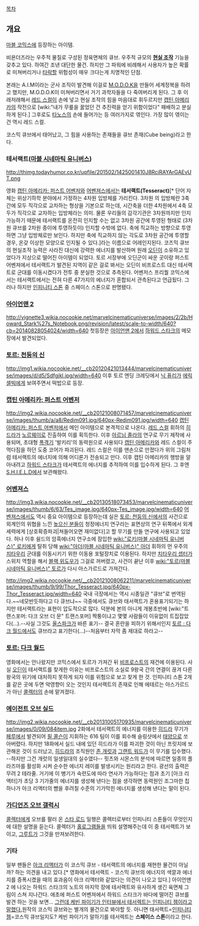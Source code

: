 [[목차]]
== 개요 ==
[[마블 코믹스]]에 등장하는 아이템.

비욘더즈라는 우주적 물질로 구성된 정육면체의 큐브. 우주적 규모의 '''[[현실 조작]]''' 기능을 갖추고 있다. 하여간 조낸 대단한 물건. 하지만 그 파워에 비례해서 사용자가 높은 확률로 미쳐버리거나 [[타락]]할 위험성이 매우 크다는게 치명적인 단점. 

본래는 A.I.M이라는 군사 조직이 발견해 이걸로 [[M.O.D.O.K]]을 만들어 세계정복을 하려고 했지만, M.O.D.O.K이 미쳐버리면서 거기 과학자들을 다 죽여버리게 된다. 그 후 이래저래해서 [[레드 스컬]]이 손에 넣고 현실 조작의 힘을 마음대로 휘두르지만 [[캡틴 아메리카]]의 작전으로 [wiki:"내가 무릎을 꿇었던 건 추진력을 얻기 위함이었다" 패배하고 분실하게 된다.] 그후로도 [[타노스]]의 손에 들어가는 등 여러가지로 엮인다. 가장 많이 엮이는 건 역시 레드 스컬.

코스믹 큐브에서 태어났고, 그 힘을 사용하는 존재들을 큐브 존재(Cube being)라고 한다.

=== 테서랙트([[마블 시네마틱 유니버스]]) ===
http://thimg.todayhumor.co.kr/upfile/201502/1425001410J8RciRAYArGAEvUT.png

영화 [[캡틴 아메리카: 퍼스트 어벤저]]와 [[어벤져스]]에서는 '''테서랙트(Tesseract)'''[* 단어 자체는 위상기하학 분야에서 가정하는 4차원 입방체를 가리킨다. 3차원 의 입방체란 3축간에 모두 직각으로 교차하는 형상을 기본으로 하는데, 시간축을 더한 4차원에서 4축 모두가 직각으로 교차하는 입방체라는 의미. 물론 우리들의 감각기관은 3차원까지만 인지 가능하기 때문에 테서랙트를 온전히 인지할 수는 없고 3차원 공간에 투영된 형태로 (3차원 큐브를 2차원 종이에 투영하듯이) 인지할 수밖에 없다. 축에 직교하는 방향으로 투영하면 그냥 입방체로만 보인다. 하지만 축에 직교하지 않는 각도로 3차원 공간에 투영할 경우, 온갖 이상한 모양으로 인지될 수 있다.]라는 이름으로 어레인지된다.
코즈믹 큐브의 현실조작 능력은 사라진 대신에 강력한 에너지를 발산하며 원래 [[오딘(마블 코믹스)|오딘]]이 소유하고 있었다가 지상으로 떨어진 아이템이 되었다. 토르 서장부에 오딘군이 싸운 곳이랑 퍼스트 어벤져에서 테서랙트가 발견된 지역이 같은 걸로 봐서는 오딘이 비프로스트 대신 테서랙트로 군대를 이동시켰다가 전투 중 분실한 것으로 추측된다.
어벤저스 프리퀄 코믹스에서는 테서랙트에서는 전혀 다른 47가지의 에너지가 혼합되서 관측된다고 언급됬다. 그러나 하지만 [[인피니티 스톤]] 중 스페이스 스톤으로 판명됐다.

=== [[아이언맨 2]] ===
http://vignette3.wikia.nocookie.net/marvelcinematicuniverse/images/2/2b/Howard_Stark%27s_Notebook.png/revision/latest/scale-to-width/640?cb=20140828054024/width=640
첫등장은 [[아이언맨 2]]에서 [[하워드 스타크]]의 메모장에서 발견되었다.

=== [[토르: 천둥의 신]] ===
http://img1.wikia.nocookie.net/__cb20120421013444/marvelcinematicuniverse/images/d/d5/Sdfgjkl.jpg/width=640
이후 토르 엔딩 크레딧에서 [[닉 퓨리(마블 시네마틱 유니버스)|닉 퓨리]]가 [[에릭 셀빅]]에게 보여주면서 떡밥으로 등장.

=== [[캡틴 아메리카: 퍼스트 어벤저]] ===
http://img2.wikia.nocookie.net/__cb20121008071457/marvelcinematicuniverse/images/thumb/a/a8/Redim091.jpg/640px-Redim091.jpg/width=640
[[캡틴 아메리카: 퍼스트 어벤저]]에서 메인 아이템으로 본격적으로 나온다. [[레드 스컬(마블 시네마틱 유니버스)|레드 스컬]] 휘하의 [[히드라(마블 코믹스)|히드라]]가 [[노르웨이]]로 진출하여 이를 획득한다. 이후 [[아르님 졸라(마블 시네마틱 유니버스)|아르님 졸라]]의 연구로 무기 제작에 사용되며, 초대형 [[폭격기]] '발키리'의 동력원으로 사용되다 [[캡틴 아메리카(마블 시네마틱 유니버스)|캡틴 아메리카]]와 레드 스컬이 주먹다짐을 하던 도중 코어가 파괴된다. 레드 스컬은 이를 맨손으로 만졌다가 위의 그림처럼 테서랙트의 에너지에 의해 어디론가 전송되고 만다. 이후 캡틴 아메리카의 행방을 알아내려고 [[하워드 스타크]]가 테서랙트의 에너지를 추적하여 이를 입수하게 된다. 그 후엔 [[S.H.I.E.L.D]]에서 보관해왔다.

=== [[어벤져스]] ===
http://img3.wikia.nocookie.net/__cb20130518073453/marvelcinematicuniverse/images/thumb/6/63/Tes_image.jpg/640px-Tes_image.jpg/width=640
[[어벤져스]]에서도 역시 중요 아이템으로 등장하는데 실은 [[토르: 천둥의 신]]에서의 사건으로 외계인의 위협을 느낀 [[세계안전보장이사회|높으신 분들]]이 청정에너지 연구라는 표면상의 연구 뒤쪽에서 외계세력에게 [상호확증파괴|쳐들어오면 재미없다]고 할 무기를 만들 연구에 사용되고 있었다.
허나 이후 쉴드의 암흑에너지 연구소에 잠입한 [[wiki:"로키(마블 시네마틱 유니버스)" 로키]]에게 탈취 당해 [[wiki:"아더(마블 시네마틱 유니버스)" 아더]] 휘하의 먼 우주의 [[치타우리]] 군대를 이동시키기 위한 이동용 포털장치로 이용된다. 하지만 [[치타우리 셉터]]가 스위치 역할을 해서 [[블랙 위도우(마블 시네마틱 유니버스)|블랙 위도우]]가 그걸로 꺼버렸고, 사건이 끝난 이후 [[wiki:"토르(마블 시네마틱 유니버스)" 토르]]가 다시 아스가르드로 가져간다.

http://img2.wikia.nocookie.net/__cb20121008062211/marvelcinematicuniverse/images/thumb/9/99/Thor_Tesseract.jpg/640px-Thor_Tesseract.jpg/width=640
국내 극장에서는 역시 시종일관 "큐브"로 번역된다.~~네모반듯하다고 다 큐브냐~~ 극중에서도 큐브와 태서랙트가 혼용표기되기는 하지만 테서랙트라는 표현이 압도적으로 많다. 덕분에 본의 아니게 개봉초반에 [wiki:"트랜스포머: 다크 오브 더 문" 트랜스포머] 짝퉁이냐고 몇몇 사람들이 이유없이 트집잡았다(…).--사실 그것도 [[올스파크]]가 바른 표기-- 결국 혼란을 피하기 위해서인지 [[토르 : 다크 월드]]에서도 큐브라고 표기한다(...)--처음부터 자막 좀 제대로 하라고--

=== [[토르: 다크 월드]] ===
영화에서는 안나왔지만 코믹스에서 토르가 가져간 뒤 [[비프로스트]]의 재건에 이용된다. 사실 [[오딘(마블 코믹스)|오딘]]이 테서랙트를 찾게한 이유는 비프로스트의 소실로 9왕국 간의 연결이 끊겨 다른 왕국의 위기에 대처하지 못하게 되자 이를 위험으로 보고 찾게 한 것. 인피니티 스톤 2개를 같은 곳에 두면 악영향이 오는 것인지 테서랙트의 존재로 인해 에테르는 아스가르드가 아닌 [[콜렉터(마블 코믹스)|콜렉터]]의 손에 맡겨졌다.

=== [[에이전트 오브 실드]] ===
http://img2.wikia.nocookie.net/__cb20131005170935/marvelcinematicuniverse/images/0/09/084item.jpg
2화에서 테서랙트의 에너지를 이용한 [[히드라(마블 코믹스)|히드라]] 무기가 [[페루]]에서 발견되어 [[필 콜슨]]이 지휘하는 616 팀이 이를 회수해 슬링샷에서 [[태양]]으로 쏘아버렸다.
하지만 18화에서 실드 내에 있던 히드라가 이를 파괴한 것이 아닌 프릿지에 보관해온 것이 드러났고, [[HYDRA(마블 코믹스)|히드라]]의 조직원인 [[존 개럿]]과 [[그랜트 워드]]가 이 무기를 입수했다.
--하지만 그건 개럿의 일생일대의 실수였다--
핏츠와 시몬스의 분석에 따르면 일종의 플라즈마를 활성화 시켜 순수한 에너지 레이를 발생시키는 원리라고 한다. 광선의 출력은 무려 2 테라줄. 거기에 이 병기가 숙련도에 따라 연사가 가능하다는 점과 초기 [아크 리액터]가 초당 3 기가줄의 에너지를 생성해 낸다는 점을 생각하면 동력원인 조그마한 칩 하나가 아크 리액터의 뺨을 후려칠 수준의 기가막힌 에너지를 생성해 낸다는 말이 된다.
=== [[가디언즈 오브 갤럭시]] ===
[[콜렉터(마블 코믹스)|콜렉터]]에게 오브를 팔러 온 [[스타 로드(마블 시네마틱 유니버스)|스타 로드]] 일행은 콜렉터로부터 인피니티 스톤들이 무엇인지에 대한 설명을 듣는다. 콜렉터가 [[홀로그램]]들을 띄워 설명해주는데 이 중 테서랙트가 보이고, [[그루트(마블 시네마틱 유니버스)|그루트]]가 그것을 만져보려한다.

=== 기타 ===
일부 팬들은 [[아크 리액터]]가 이 코스믹 큐브 - 테서랙트의 에너지를 재현한 물건이 아닐까? 하는 의견을 내고 있다.[* 영화에서 테서랙트 - 코스믹 큐브의 에너지의 색깔과 에너지를 증폭시켰을 때의 효과음이 아크 리액터와 같았다는 의견이 나오고 있다.] 아이언맨 2 에 나오는 하워드 스타크의 노트의 마지막 장에 테서랙트와 유사하게 생긴 육면체 그림이 스쳐 지나간다. 애초에 퍼스트 어벤져에서 하워드 스타크가 바다에 떨어진 큐브를 발견 하는 것을 보면...
[http://www.mtv.com/news/articles/1717084/infinity-gems-stones-what-are-they.jhtml 그런데 케빈 파이기가 인터뷰에서 테서렉트는 인피니티 젬이라고 말했다.]원작의 코스믹 큐브와는 별개의 물건으로 봐야할 듯. 아니면 태서랙트=[[인피니티 젬]]=코스믹 큐브일지도?
케빈 파이기가 말하기를 테서렉트는 '''스페이스 스톤'''이라고 한다.
